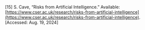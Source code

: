 \[15\]	S. Cave, “Risks from Artificial Intelligence.” Available: [https://www.cser.ac.uk/research/risks-from-artificial-intelligence](https://www.cser.ac.uk/research/risks-from-artificial-intelligence). \[Accessed: Aug. 19, 2024\]
